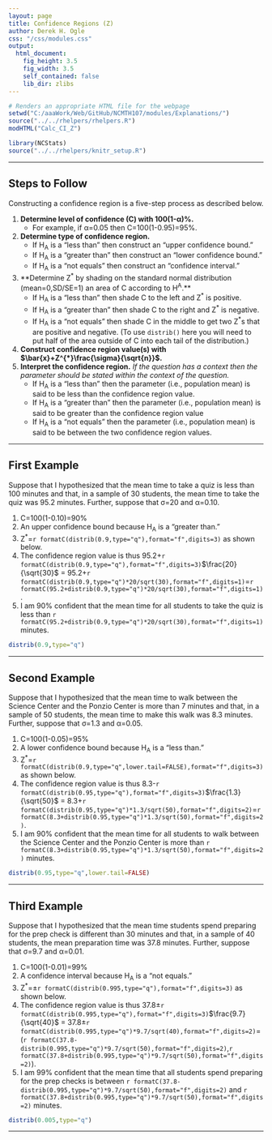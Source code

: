 ```yaml
---
layout: page
title: Confidence Regions (Z)
author: Derek H. Ogle
css: "/css/modules.css"
output:
  html_document:
    fig_height: 3.5
    fig_width: 3.5
    self_contained: false
    lib_dir: zlibs
---
```


```r
# Renders an appropriate HTML file for the webpage
setwd("C:/aaaWork/Web/GitHub/NCMTH107/modules/Explanations/")
source("../../rhelpers/rhelpers.R")
modHTML("Calc_CI_Z")
```

```r
library(NCStats)
source("../../rhelpers/knitr_setup.R")
```

----

## Steps to Follow

Constructing a confidence region is a five-step process as described below.

1. **Determine level of confidence (C) with 100(1-&alpha;)%.**
    * For example, if &alpha;=0.05 then C=100(1-0.95)=95%.
1. **Determine type of confidence region.**
    * If H<sub>A</sub> is a "less than" then construct an "upper confidence bound."
    * If H<sub>A</sub> is a "greater than" then construct an "lower confidence bound."
    * If H<sub>A</sub> is a "not equals" then construct an "confidence interval."
1. **Determine Z<sup>*</sup> by shading on the standard normal distribution (mean=0,SD/SE=1) an area of C according to H<sup>A</sup>.**
    * If H<sub>A</sub> is a "less than" then shade C to the left and Z<sup>*</sup> is positive.
    * If H<sub>A</sub> is a "greater than" then shade C to the right and Z<sup>*</sup> is negative.
    * If H<sub>A</sub> is a "not equals" then shade C in the middle to get two Z<sup>*</sup>s that are positive and negative. (To use `distrib()` here you will need to put half of the area outside of C into each tail of the distribution.)
1. **Construct confidence region value(s) with $\bar{x}+Z^{*}\frac{\sigma}{\sqrt{n}}$.**
1. **Interpret the confidence region.** *If the question has a context then the parameter should be stated within the context of the question.*
    * If H<sub>A</sub> is a "less than" then the parameter (i.e., population mean) is said to be less than the confidence region value.
    * If H<sub>A</sub> is a "greater than" then the parameter (i.e., population mean) is said to be greater than the confidence region value
    * If H<sub>A</sub> is a "not equals"  then the parameter (i.e., population mean) is said to be between the two confidence region values.

----

## First Example
Suppose that I hypothesized that the mean time to take a quiz is less than 100 minutes and that, in a sample of 30 students, the mean time to take the quiz was 95.2 minutes. Further, suppose that &sigma;=20 and &alpha;=0.10.

1. C=100(1-0.10)=90%
1. An upper confidence bound because H<sub>A</sub> is a "greater than."
1. Z<sup>*</sup>=`r formatC(distrib(0.9,type="q"),format="f",digits=3)` as shown below.
1. The confidence region value is thus 95.2+`r formatC(distrib(0.9,type="q"),format="f",digits=3)`$\frac{20}{\sqrt{30}$ = 95.2+`r formatC(distrib(0.9,type="q")*20/sqrt(30),format="f",digits=1)`=`r formatC(95.2+distrib(0.9,type="q")*20/sqrt(30),format="f",digits=1)`.
1. I am 90% confident that the mean time for all students to take the quiz is less than `r formatC(95.2+distrib(0.9,type="q")*20/sqrt(30),format="f",digits=1)` minutes.

```r
distrib(0.9,type="q")
```

----

## Second Example
Suppose that I hypothesized that the mean time to walk between the Science Center and the Ponzio Center is more than 7 minutes and that, in a sample of 50 students, the mean time to make this walk was 8.3 minutes. Further, suppose that &sigma;=1.3 and &alpha;=0.05.

1. C=100(1-0.05)=95%
1. A lower confidence bound because H<sub>A</sub> is a "less than."
1. Z<sup>*</sup>=`r formatC(distrib(0.9,type="q",lower.tail=FALSE),format="f",digits=3)` as shown below.
1. The confidence region value is thus 8.3-`r formatC(distrib(0.95,type="q"),format="f",digits=3)`$\frac{1.3}{\sqrt{50}$ = 8.3+`r formatC(distrib(0.95,type="q")*1.3/sqrt(50),format="f",digits=2)`=`r formatC(8.3+distrib(0.95,type="q")*1.3/sqrt(50),format="f",digits=2)`.
1. I am 90% confident that the mean time for all students to walk between the Science Center and the Ponzio Center is more than `r formatC(8.3+distrib(0.95,type="q")*1.3/sqrt(50),format="f",digits=2)` minutes.

```r
distrib(0.95,type="q",lower.tail=FALSE)
```


----

## Third Example
Suppose that I hypothesized that the mean time students spend preparing for the prep check is different than 30 minutes and that, in a sample of 40 students, the mean preparation time was 37.8 minutes. Further, suppose that &sigma;=9.7 and &alpha;=0.01.

1. C=100(1-0.01)=99%
1. A confidence interval because H<sub>A</sub> is a "not equals."
1. Z<sup>*</sup>=&plusmn;`r formatC(distrib(0.995,type="q"),format="f",digits=3)` as shown below.
1. The confidence region value is thus 37.8&plusmn;`r formatC(distrib(0.995,type="q"),format="f",digits=3)`$\frac{9.7}{\sqrt{40}$ = 37.8&plusmn;`r formatC(distrib(0.995,type="q")*9.7/sqrt(40),format="f",digits=2)`=(`r formatC(37.8-distrib(0.995,type="q")*9.7/sqrt(50),format="f",digits=2)`,`r formatC(37.8+distrib(0.995,type="q")*9.7/sqrt(50),format="f",digits=2)`).
1. I am 99% confident that the mean time that all students spend preparing for the prep checks is between `r formatC(37.8-distrib(0.995,type="q")*9.7/sqrt(50),format="f",digits=2)` and `r formatC(37.8+distrib(0.995,type="q")*9.7/sqrt(50),format="f",digits=2)` minutes.

```r
distrib(0.005,type="q")
```

----

